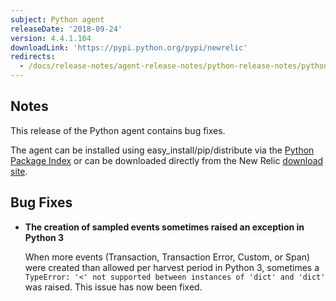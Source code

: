 ```yaml
---
subject: Python agent
releaseDate: '2018-09-24'
version: 4.4.1.104
downloadLink: 'https://pypi.python.org/pypi/newrelic'
redirects:
  - /docs/release-notes/agent-release-notes/python-release-notes/python-agent-441
---
```


## Notes

This release of the Python agent contains bug fixes.

The agent can be installed using easy_install/pip/distribute via the [Python Package Index](https://pypi.python.org/pypi/newrelic) or can be downloaded directly from the New Relic [download site](https://download.newrelic.com/python_agent/release).

## Bug Fixes

* **The creation of sampled events sometimes raised an exception in Python 3**

  When more events (Transaction, Transaction Error, Custom, or Span) were created than allowed per harvest period in Python 3, sometimes a `TypeError: '<' not supported between instances of 'dict' and 'dict'` was raised. This issue has now been fixed.
